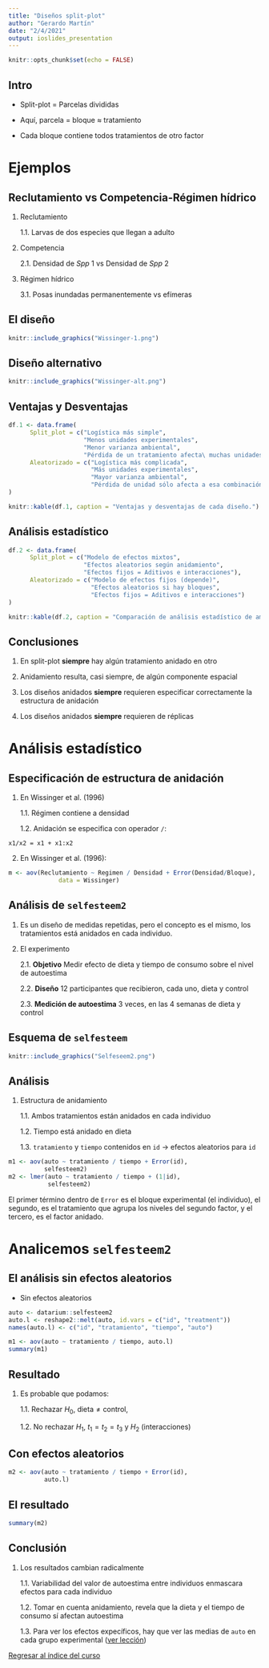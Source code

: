 ```yaml
---
title: "Diseños split-plot"
author: "Gerardo Martín"
date: "2/4/2021"
output: ioslides_presentation
---
```


```r
knitr::opts_chunk$set(echo = FALSE)
```

## Intro

- Split-plot = Parcelas divididas

- Aquí, parcela = bloque $\approx$ tratamiento

- Cada bloque contiene todos tratamientos de otro factor

# Ejemplos

## Reclutamiento vs Competencia-Régimen hídrico

1. Reclutamiento

      1.1. Larvas de dos especies que llegan a adulto

2. Competencia

      2.1. Densidad de *Spp* 1 vs Densidad de *Spp* 2 
      
3. Régimen hídrico
      
      3.1. Posas inundadas permanentemente vs efímeras

## El diseño

```r
knitr::include_graphics("Wissinger-1.png")
```

## Diseño alternativo

```r
knitr::include_graphics("Wissinger-alt.png")
```

## Ventajas y Desventajas

```r
df.1 <- data.frame(
      Split_plot = c("Logística más simple",
                     "Menos unidades experimentales",
                     "Menor varianza ambiental",
                     "Pérdida de un tratamiento afecta\ muchas unidades"),
      Aleatorizado = c("Logística más complicada",
                       "Más unidades experimentales",
                       "Mayor varianza ambiental",
                       "Pérdida de unidad sólo afecta a esa combinación de factores")
)

knitr::kable(df.1, caption = "Ventajas y desventajas de cada diseño.")
```

## Análisis estadístico

```r
df.2 <- data.frame(
      Split_plot = c("Modelo de efectos mixtos",
                     "Efectos aleatorios según anidamiento",
                     "Efectos fijos = Aditivos e interacciones"),
      Aleatorizado = c("Modelo de efectos fijos (depende)",
                       "Efectos aleatorios si hay bloques",
                       "Efectos fijos = Aditivos e interacciones")
)

knitr::kable(df.2, caption = "Comparación de análisis estadístico de ambos diseños.")
```

## Conclusiones

1. En split-plot **siempre** hay algún tratamiento anidado en otro

2. Anidamiento resulta, casi siempre, de algún componente espacial

3. Los diseños anidados **siempre** requieren especificar correctamente la estructura de anidación

4. Los diseños anidados **siempre** requieren de réplicas

# Análisis estadístico

## Especificación de estructura de anidación

1. En Wissinger et al. (1996)

      1.1. Régimen contiene a densidad
      
      1.2. Anidación se especifica con operador `/`:
      
`x1/x2 = x1 + x1:x2`

2. En Wissinger et al. (1996):

```r
m <- aov(Reclutamiento ~ Regimen / Densidad + Error(Densidad/Bloque),
              data = Wissinger)
```


## Análisis de `selfesteem2`

1. Es un diseño de medidas repetidas, pero el concepto es el mismo, los tratamientos está anidados en cada individuo.

2. El experimento

      2.1. **Objetivo** Medir efecto de dieta y tiempo de consumo sobre el nivel de autoestima
      
      2.2. **Diseño** 12 participantes que recibieron, cada uno, dieta y control
            
      2.3. **Medición de autoestima** 3 veces, en las 4 semanas de dieta y control
      
## Esquema de `selfesteem`

```r
knitr::include_graphics("Selfeseem2.png")
```

## Análisis

1. Estructura de anidamiento

      1.1. Ambos tratamientos están anidados en cada individuo
      
      1.2. Tiempo está anidado en dieta
      
      1.3. `tratamiento` y `tiempo` contenidos en `id` $\rightarrow$ efectos aleatorios para `id`
      
```r
m1 <- aov(auto ~ tratamiento / tiempo + Error(id),
          selfesteem2)
m2 <- lmer(auto ~ tratamiento / tiempo + (1|id),
           selfesteem2)
```

El primer término dentro de `Error` es el bloque experimental (el individuo), el segundo, es el tratamiento que agrupa los niveles del segundo factor, y el tercero, es el factor anidado.

# Analicemos `selfesteem2`

## El análisis sin efectos aleatorios

- Sin efectos aleatorios

```r
auto <- datarium::selfesteem2
auto.l <- reshape2::melt(auto, id.vars = c("id", "treatment"))
names(auto.l) <- c("id", "tratamiento", "tiempo", "auto")
```

```r
m1 <- aov(auto ~ tratamiento / tiempo, auto.l)
summary(m1)
```

## Resultado

1. Es probable que podamos:

      1.1. Rechazar $H_0,\ \mathrm{dieta} \neq \mathrm{control}$, 
      
      1.2. No rechazar $H_1,\ t_1 = t_2 = t_3$ y $H_2$ (interacciones)
      
## Con efectos aleatorios

```r
m2 <- aov(auto ~ tratamiento / tiempo + Error(id),
          auto.l)
```

## El resultado
```r
summary(m2)
```

## Conclusión

1. Los resultados cambian radicalmente

      1.1. Variabilidad del valor de autoestima entre individuos enmascara efectos para cada individuo
      
      1.2. Tomar en cuenta anidamiento, revela que la dieta y el tiempo de consumo sí afectan autoestima
      
      1.3. Para ver los efectos expecíficos, hay que ver las medias de `auto` en cada grupo experimental ([ver lección](Split-plot.html))

[Regresar al índice del curso](../index.html)